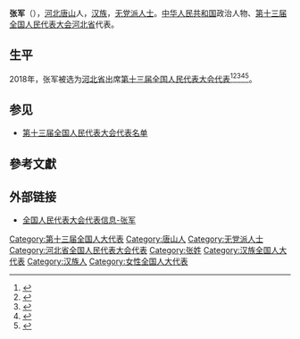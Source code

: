 {{Infobox person
|name=张军
|birth_date={{birth year and age|1968|6}}
|ancestor=[[河北|河北]][[唐山|唐山]]
|nationality={{PRC}}
|title=[[全国人大代表|全国人大代表]]
|ethnicity=[[汉族|汉族]]
|gender=女
|party=[[无党派人士|无党派人士]]
|website=[http://210.82.31.1:8084/delegate/viewDelegate.action?dbid=130158 全国人大代表数据库]
}}
'''张军'''（{{bd|1968年|6月}}），[[河北|河北]][[唐山|唐山]]人，[[汉族|汉族]]，[[无党派人士|无党派人士]]。[[中华人民共和国|中华人民共和国]]政治人物、[[第十三届全国人民代表大会|第十三届全国人民代表大会]][[河北省|河北省]]代表{{refnest|{{Cite web|url=http://210.82.31.1:8084/delegate/viewDelegate.action?dbid=130158|title=全国人民代表大会代表信息-张军|accessdate=2020-03-16|work=中国人大网}}}}。

==生平==
2018年，张军被选为[[河北省|河北省]]出席[[第十三届全国人民代表大会|第十三届全国人民代表大会]][[第十三届全国人民代表大会代表|代表]]<ref>{{Cite web|title=中华人民共和国第十三届全国人民代表大会代表名单|url=http://www.gov.cn/xinwen/2018-02/24/content_5268538.htm|accessdate=2020-03-16|work=中国政府网|archive-date=2020-02-28|archive-url=https://web.archive.org/web/20200228133636/http://www.gov.cn/xinwen/2018-02/24/content_5268538.htm|dead-url=no}}</ref><ref>{{Cite web|title=（受权发布）中华人民共和国第十三届全国人民代表大会代表名单-中新网|url=http://www.chinanews.com/gn/2018/02-25/8453959.shtml|accessdate=2021-02-19|work=[[中国新闻网|中国新闻网]]|archive-date=2018-02-27|archive-url=https://web.archive.org/web/20180227031724/http://www.chinanews.com/gn/2018/02-25/8453959.shtml|dead-url=no}}</ref><ref>{{cite web | title=中华人民共和国第十三届全国人民代表大会代表名单 | website=[[光明网_(中国)|光明网]] | date=2018-02-25 | url=https://news.gmw.cn/2018-02/25/content_27792557.htm | language=zh | access-date=2021-02-19 | archive-date=2021-10-19 | archive-url=https://web.archive.org/web/20211019124618/https://news.gmw.cn/2018-02/25/content_27792557.htm | dead-url=no }}</ref><ref>{{cite web | title=第十三届全国人民代表大会代表名单（2980名） | website=[[澎湃新闻|澎湃新闻]]-The Paper | url=https://www.thepaper.cn/newsDetail_forward_2008905 | language=zh | access-date=2021-02-19 | archive-date=2018-03-23 | archive-url=https://web.archive.org/web/20180323190049/https://www.thepaper.cn/newsDetail_forward_2008905 | dead-url=no }}</ref><ref>{{cite web | title=中华人民共和国第十三届全国人民代表大会代表名单 | website=中国网 | date=2018-02-25 | url=http://news.china.com.cn/2018-02/25/content_50599587.htm | language=zh | access-date=2021-02-19 | archive-date=2021-02-21 | archive-url=https://web.archive.org/web/20210221201146/http://news.china.com.cn/2018-02/25/content_50599587.htm | dead-url=no }}</ref>。

==参见==
* [[第十三届全国人民代表大会代表名单|第十三届全国人民代表大会代表名单]]

==參考文獻==
{{reflist}}

==外部链接==
{{Portal|中国|政治}}
* [http://210.82.31.1:8084/delegate/viewDelegate.action?dbid=130158 全国人民代表大会代表信息-张军]

[[Category:第十三届全国人大代表|Category:第十三届全国人大代表]]
[[Category:唐山人|Category:唐山人]]
[[Category:无党派人士|Category:无党派人士]]
[[Category:河北省全国人民代表大会代表|Category:河北省全国人民代表大会代表]]
[[Category:张姓|Category:张姓]]
[[Category:汉族全国人大代表|Category:汉族全国人大代表]]
[[Category:汉族人|Category:汉族人]]
[[Category:女性全国人大代表|Category:女性全国人大代表]]